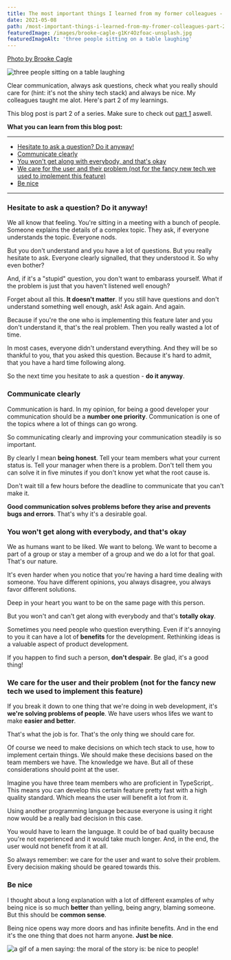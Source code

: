 ```yaml
---
title: The most important things I learned from my former colleagues - part 2
date: 2021-05-08
path: /most-important-things-i-learned-from-my-fromer-colleagues-part-2
featuredImage: /images/brooke-cagle-g1Kr4Ozfoac-unsplash.jpg
featuredImageAlt: 'three people sitting on a table laughing'
---
```


[Photo by Brooke Cagle](https://unsplash.com/@brookecagle)

![three people sitting on a table laughing](/images/brooke-cagle-g1Kr4Ozfoac-unsplash.jpg)

Clear communication, always ask questions, check what you really should care for
(hint: it's not the shiny tech stack) and always be nice. My colleagues taught
me alot. Here's part 2 of my learnings.

This blog post is part 2 of a series. Make sure to check out
[part 1](/blog/most-important-things-i-learned-from-my-former-colleagues-part-1/)
aswell.

**What you can learn from this blog post:**

---

- [Hesitate to ask a question? Do it anyway!](#ask)
- [Communicate clearly](#communicate)
- [You won't get along with everybody, and that's okay](#getting-along)
- [We care for the user and their problem (not for the fancy new tech we used to implement this feature)](#users)
- [Be nice](#be-nice)

---

### <a name='ask'></a> Hesitate to ask a question? Do it anyway!

We all know that feeling. You're sitting in a meeting with a bunch of people.
Someone explains the details of a complex topic. They ask, if everyone
understands the topic. Everyone nods.

But you don't understand and you have a lot of questions. But you really
hesitate to ask. Everyone clearly signalled, that they understood it. So why
even bother?

And, if it's a "stupid" question, you don't want to embarass yourself. What if
the problem is just that you haven't listened well enough?

Forget about all this. **It doesn't matter**. If you still have questions and
don't understand something well enough, ask! Ask again. And again.

Because if you're the one who is implementing this feature later and you don't
understand it, that's the real problem. Then you really wasted a lot of time.

In most cases, everyone didn't understand everything. And they will be so
thankful to you, that you asked this question. Because it's hard to admit, that
you have a hard time following along.

So the next time you hesitate to ask a question - **do it anyway**.

### <a name='communicate'></a> Communicate clearly

Communication is hard. In my opinion, for being a good developer your
communication should be a **number one priority**. Communication is one of the
topics where a lot of things can go wrong.

So communicating clearly and improving your communication steadily is so
important.

By clearly I mean **being honest**. Tell your team members what your current
status is. Tell your manager when there is a problem. Don't tell them you can
solve it in five minutes if you don't know yet what the root cause is.

Don't wait till a few hours before the deadline to communicate that you can't
make it.

**Good communication solves problems before they arise and prevents bugs and
errors**. That's why it's a desirable goal.

### <a name='getting-along'></a> You won't get along with everybody, and that's okay

We as humans want to be liked. We want to belong. We want to become a part of a
group or stay a member of a group and we do a lot for that goal. That's our
nature.

It's even harder when you notice that you're having a hard time dealing with
someone. You have different opinions, you always disagree, you always favor
different solutions.

Deep in your heart you want to be on the same page with this person.

But you won't and can't get along with everybody and that's **totally okay**.

<CoffeeHint />

Sometimes you need people who question everything. Even if it's annoying to you
it can have a lot of **benefits** for the development. Rethinking ideas is a
valuable aspect of product development.

If you happen to find such a person, **don't despair**. Be glad, it's a good
thing!

### <a name='users'></a> We care for the user and their problem (not for the fancy new tech we used to implement this feature)

If you break it down to one thing that we're doing in web development, it's
**we're solving problems of people**. We have users whos lifes we want to make
**easier and better**.

That's what the job is for. That's the only thing we should care for.

Of course we need to make decisions on which tech stack to use, how to implement
certain things. We should make these decisions based on the team members we
have. The knowledge we have. But all of these considerations should point at the
user.

Imagine you have three team members who are proficient in TypeScript,. This
means you can develop this certain feature pretty fast with a high quality
standard. Which means the user will benefit a lot from it.

Using another programming language because everyone is using it right now would
be a really bad decision in this case.

You would have to learn the language. It could be of bad quality because you're
not experienced and it would take much longer. And, in the end, the user would
not benefit from it at all.

So always remember: we care for the user and want to solve their problem. Every
decision making should be geared towards this.

### <a name='be-nice'></a> Be nice

I thought about a long explanation with a lot of different examples of why being
nice is so much **better** than yelling, being angry, blaming someone. But this
should be **common sense**.

Being nice opens way more doors and has infinite benefits. And in the end it's
the one thing that does not harm anyone. **Just be nice**.

![a gif of a men saying: the moral of the story is: be nice to people!](https://media.giphy.com/media/WoFjW5lqb9ciUKfYx1/source.gif)
